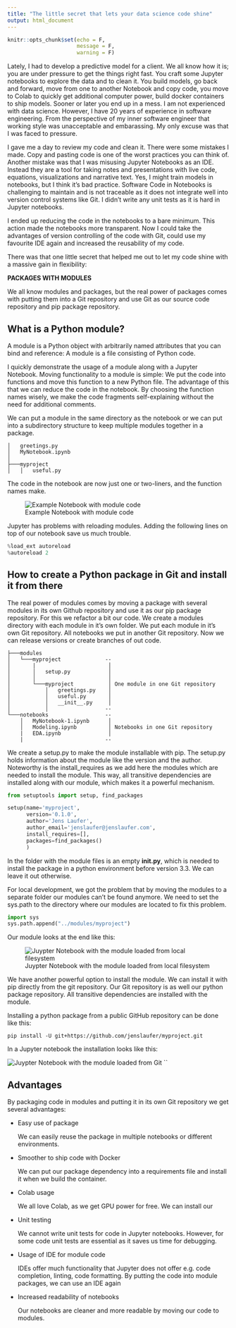 ```yaml
---
title: "The little secret that lets your data science code shine"
output: html_document
---
```


```r
knitr::opts_chunk$set(echo = F,
                      message = F,
                      warning = F)
```

Lately, I had to develop a predictive model for a client. We all know how it is; you are under pressure to get the things right fast. You craft some Jupyter notebooks to explore the data and to clean it. You build models, go back and forward, move from one to another Notebook and copy code, you move to Colab to quickly get additional computer power, build docker containers to ship models. Sooner or later you end up in a mess. I am not experienced with data science. However, I have 20 years of experience in software engineering. From the perspective of my inner software engineer that working style was unacceptable and embarassing. My only excuse was that I was faced to pressure. 

I gave me a day to review my code and clean it. There were some mistakes I made. Copy and pasting code is one of the worst practices you can think of. Another mistake was that I was misusing Jupyter Notebooks as an IDE. Instead they are a tool for taking notes and presentations with live code, equations, visualizations and narrative text. Yes, I might train models in notebooks, but I think it's bad practice.  Software Code in Notebooks is challenging to maintain and is not traceable as it does not integrate well into version control systems like Git. I didn't write any unit tests as it is hard in Jupyter notebooks.

I ended up reducing the code in the notebooks to a bare minimum. This action made the notebooks more transparent. Now I could take the advantages of version controlling of the code with Git, could use my favourite IDE again and increased the reusability of my code.

There was that one little secret that helped me out to let my code shine with a massive gain in flexibility:

__PACKAGES WITH MODULES__

We all know modules and packages, but the real power of packages comes with putting them into a Git repository and use Git as our source code repository and pip package repository.

## What is a Python module?

A module is a Python object with arbitrarily named attributes that you can bind and reference: A module is a file consisting of Python code.

I quickly demonstrate the usage of a module along with a Jupyter Notebook. Moving functionality to a module is simple: We put the code into functions and move this function to a new Python file. The advantage of this that we can reduce the code in the notebook. By choosing the function names wisely, we make the code fragments self-explaining without the need for additional comments. 

We can put a module in the same directory as the notebook or we can put into a subdirectory structure to keep multiple modules together in a package.

```code
│   greetings.py
│   MyNotebook.ipynb
│
├───myproject
│   │   useful.py
```

The code in the notebook are now just one or two-liners, and the function names make.

![Example Notebook with module code](../assets/img/jupyter_simple_module.png)

Jupyter has problems with reloading modules. Adding the following lines on top of our notebook save us much trouble.

```python
%load_ext autoreload
%autoreload 2
```


## How to create a Python package in Git and install it from there

The real power of modules comes by moving a package with several modules in its own Github repository and use it as our pip package repository. For this we refactor a bit our code. We create a modules directory with each module in it's own folder. We put each module in it's own Git repository. All notebooks we put in another Git repository. Now we can release versions or create branches of out code.

```code
├───modules
│   └───myproject              --
│       |                       │
│       │   setup.py            │
│       │                       │
│       └───myproject           │ One module in one Git repository
│           │   greetings.py    │ 
│           │   useful.py       │
│           │   __init__.py     │
│           │                  --
└───notebooks                  --
    │   MyNotebook-1.ipynb      │
    │   Modeling.ipynb          │ Notebooks in one Git repository
    |   EDA.ipynb               │
    |                          --
```

We create a setup.py to make the module installable with pip. The setup.py holds information about the module like the version and the author. Noteworthy is the install_requires as we add here the modules which are needed to install the module. This way, all transitive dependencies are installed along with our module, which makes it a powerful mechanism. 

```python
from setuptools import setup, find_packages

setup(name='myproject',
      version='0.1.0',
      author='Jens Laufer',
      author_email='jenslaufer@jenslaufer.com',
      install_requires=[],
      packages=find_packages()
      )
```

In the folder with the module files is an empty __init.py__, which is needed to install the package in a python environment before version 3.3. We can leave it out otherwise.





For local development, we got the problem that by moving the modules to a separate folder our modules can't be found anymore. We need to set the sys.path to the directory where our modules are located to fix this problem.

```python
import sys
sys.path.append("../modules/myproject")
```
Our module looks at the end like this:

![Juypter Notebook with the module loaded from local filesystem](../assets/img/jupyter_external_module_from_local.png)

We have another powerful option to install the module. We can install it with pip directly from the git repository. Our Git repository is as well our python package repository. All transitive dependencies are installed with the module.

Installing a python package from a public GitHub repository can be done like this:

```shell
pip install -U git+https://github.com/jenslaufer/myproject.git
```

In a Jupyter notebook the installation looks like this:

![Juypter Notebook with the module loaded from Git](../assets/img/jupyter_external_module_from_git.png)
``


## Advantages

By packaging code in modules and putting it in its own Git repository we get several advantages:

- Easy use of package

  We can easily reuse the package in multiple notebooks or different environments.

- Smoother to ship code with Docker

  We can put our package dependency into a requirements file and install it when we build the container.
 
- Colab usage

  We all love Colab, as we get GPU power for free. We can install our 

- Unit testing

  We cannot write unit tests for code in Jupyter notebooks. However, for some code unit tests are essential as it saves us time for debugging. 

- Usage of IDE for module code

  IDEs offer much functionality that Jupyter does not offer e.g. code completion, linting, code formatting. By putting the code into module packages, we can use
  an IDE again

- Increased readability of notebooks

  Our notebooks are cleaner and more readable by moving our code to modules. 
